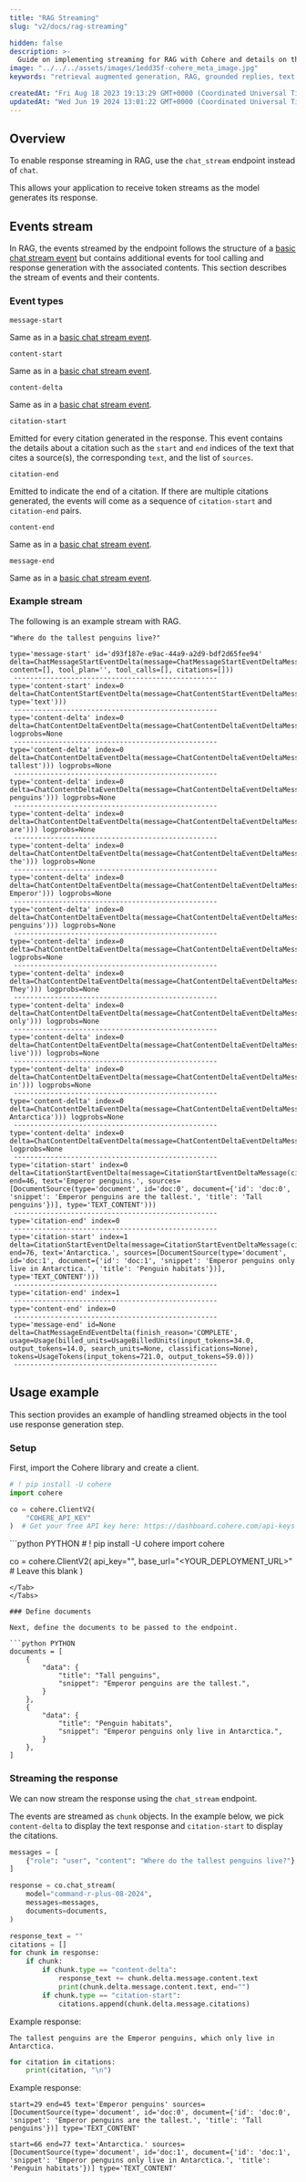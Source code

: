 ```yaml
---
title: "RAG Streaming"
slug: "v2/docs/rag-streaming"

hidden: false
description: >-
  Guide on implementing streaming for RAG with Cohere and details on the events stream (API v2).
image: "../../../assets/images/1edd35f-cohere_meta_image.jpg"  
keywords: "retrieval augmented generation, RAG, grounded replies, text generation"

createdAt: "Fri Aug 18 2023 19:13:29 GMT+0000 (Coordinated Universal Time)"
updatedAt: "Wed Jun 19 2024 13:01:22 GMT+0000 (Coordinated Universal Time)"
---
```

## Overview

To enable response streaming in RAG, use the `chat_stream` endpoint instead of `chat`.

This allows your application to receive token streams as the model generates its response.

## Events stream 

In RAG, the events streamed by the endpoint follows the structure of a [basic chat stream event](https://docs.cohere.com/v2/docs/streaming#basic-chat-stream-events) but contains additional events for tool calling and response generation with the associated contents. This section describes the stream of events and their contents.

### Event types

`message-start`

Same as in a [basic chat stream event](https://docs.cohere.com/v2/docs/streaming#basic-chat-stream-events).

`content-start`

Same as in a [basic chat stream event](https://docs.cohere.com/v2/docs/streaming#basic-chat-stream-events).

`content-delta`

Same as in a [basic chat stream event](https://docs.cohere.com/v2/docs/streaming#basic-chat-stream-events).

`citation-start`

Emitted for every citation generated in the response. This event contains the details about a citation such as the `start` and `end` indices of the text that cites a source(s), the corresponding `text`, and the list of `sources`.

`citation-end`

Emitted to indicate the end of a citation. If there are multiple citations generated, the events will come as a sequence of `citation-start` and `citation-end` pairs.

`content-end`

Same as in a [basic chat stream event](https://docs.cohere.com/v2/docs/streaming#basic-chat-stream-events).

`message-end`

Same as in a [basic chat stream event](https://docs.cohere.com/v2/docs/streaming#basic-chat-stream-events).

### Example stream

The following is an example stream with RAG.

```mdx wordWrap
"Where do the tallest penguins live?"

type='message-start' id='d93f187e-e9ac-44a9-a2d9-bdf2d65fee94' delta=ChatMessageStartEventDelta(message=ChatMessageStartEventDeltaMessage(role='assistant', content=[], tool_plan='', tool_calls=[], citations=[])) 
 --------------------------------------------------
type='content-start' index=0 delta=ChatContentStartEventDelta(message=ChatContentStartEventDeltaMessage(content=ChatContentStartEventDeltaMessageContent(text='', type='text'))) 
 --------------------------------------------------
type='content-delta' index=0 delta=ChatContentDeltaEventDelta(message=ChatContentDeltaEventDeltaMessage(content=ChatContentDeltaEventDeltaMessageContent(text='The'))) logprobs=None 
 --------------------------------------------------
type='content-delta' index=0 delta=ChatContentDeltaEventDelta(message=ChatContentDeltaEventDeltaMessage(content=ChatContentDeltaEventDeltaMessageContent(text=' tallest'))) logprobs=None 
 --------------------------------------------------
type='content-delta' index=0 delta=ChatContentDeltaEventDelta(message=ChatContentDeltaEventDeltaMessage(content=ChatContentDeltaEventDeltaMessageContent(text=' penguins'))) logprobs=None 
 --------------------------------------------------
type='content-delta' index=0 delta=ChatContentDeltaEventDelta(message=ChatContentDeltaEventDeltaMessage(content=ChatContentDeltaEventDeltaMessageContent(text=' are'))) logprobs=None 
 --------------------------------------------------
type='content-delta' index=0 delta=ChatContentDeltaEventDelta(message=ChatContentDeltaEventDeltaMessage(content=ChatContentDeltaEventDeltaMessageContent(text=' the'))) logprobs=None 
 --------------------------------------------------
type='content-delta' index=0 delta=ChatContentDeltaEventDelta(message=ChatContentDeltaEventDeltaMessage(content=ChatContentDeltaEventDeltaMessageContent(text=' Emperor'))) logprobs=None 
 --------------------------------------------------
type='content-delta' index=0 delta=ChatContentDeltaEventDelta(message=ChatContentDeltaEventDeltaMessage(content=ChatContentDeltaEventDeltaMessageContent(text=' penguins'))) logprobs=None 
 --------------------------------------------------
type='content-delta' index=0 delta=ChatContentDeltaEventDelta(message=ChatContentDeltaEventDeltaMessage(content=ChatContentDeltaEventDeltaMessageContent(text='.'))) logprobs=None 
 --------------------------------------------------
type='content-delta' index=0 delta=ChatContentDeltaEventDelta(message=ChatContentDeltaEventDeltaMessage(content=ChatContentDeltaEventDeltaMessageContent(text=' They'))) logprobs=None 
 --------------------------------------------------
type='content-delta' index=0 delta=ChatContentDeltaEventDelta(message=ChatContentDeltaEventDeltaMessage(content=ChatContentDeltaEventDeltaMessageContent(text=' only'))) logprobs=None 
 --------------------------------------------------
type='content-delta' index=0 delta=ChatContentDeltaEventDelta(message=ChatContentDeltaEventDeltaMessage(content=ChatContentDeltaEventDeltaMessageContent(text=' live'))) logprobs=None 
 --------------------------------------------------
type='content-delta' index=0 delta=ChatContentDeltaEventDelta(message=ChatContentDeltaEventDeltaMessage(content=ChatContentDeltaEventDeltaMessageContent(text=' in'))) logprobs=None 
 --------------------------------------------------
type='content-delta' index=0 delta=ChatContentDeltaEventDelta(message=ChatContentDeltaEventDeltaMessage(content=ChatContentDeltaEventDeltaMessageContent(text=' Antarctica'))) logprobs=None 
 --------------------------------------------------
type='content-delta' index=0 delta=ChatContentDeltaEventDelta(message=ChatContentDeltaEventDeltaMessage(content=ChatContentDeltaEventDeltaMessageContent(text='.'))) logprobs=None 
 --------------------------------------------------
type='citation-start' index=0 delta=CitationStartEventDelta(message=CitationStartEventDeltaMessage(citations=Citation(start=29, end=46, text='Emperor penguins.', sources=[DocumentSource(type='document', id='doc:0', document={'id': 'doc:0', 'snippet': 'Emperor penguins are the tallest.', 'title': 'Tall penguins'})], type='TEXT_CONTENT'))) 
 --------------------------------------------------
type='citation-end' index=0 
 --------------------------------------------------
type='citation-start' index=1 delta=CitationStartEventDelta(message=CitationStartEventDeltaMessage(citations=Citation(start=65, end=76, text='Antarctica.', sources=[DocumentSource(type='document', id='doc:1', document={'id': 'doc:1', 'snippet': 'Emperor penguins only live in Antarctica.', 'title': 'Penguin habitats'})], type='TEXT_CONTENT'))) 
 --------------------------------------------------
type='citation-end' index=1 
 --------------------------------------------------
type='content-end' index=0 
 --------------------------------------------------
type='message-end' id=None delta=ChatMessageEndEventDelta(finish_reason='COMPLETE', usage=Usage(billed_units=UsageBilledUnits(input_tokens=34.0, output_tokens=14.0, search_units=None, classifications=None), tokens=UsageTokens(input_tokens=721.0, output_tokens=59.0))) 
 --------------------------------------------------
```

## Usage example

This section provides an example of handling streamed objects in the tool use response generation step.

### Setup

First, import the Cohere library and create a client.

<Tabs>
<Tab title="Cohere platform">

```python PYTHON
# ! pip install -U cohere
import cohere

co = cohere.ClientV2(
    "COHERE_API_KEY"
)  # Get your free API key here: https://dashboard.cohere.com/api-keys
```
</Tab>

<Tab title="Private deployment">
```python PYTHON
# ! pip install -U cohere
import cohere

co = cohere.ClientV2(
    api_key="", base_url="<YOUR_DEPLOYMENT_URL>"  # Leave this blank
)
```
</Tab>
</Tabs>

### Define documents

Next, define the documents to be passed to the endpoint.

```python PYTHON
documents = [
    {
        "data": {
            "title": "Tall penguins",
            "snippet": "Emperor penguins are the tallest.",
        }
    },
    {
        "data": {
            "title": "Penguin habitats",
            "snippet": "Emperor penguins only live in Antarctica.",
        }
    },
]
```

### Streaming the response

We can now stream the response using the `chat_stream` endpoint.

The events are streamed as `chunk` objects. In the example below, we pick `content-delta` to display the text response and `citation-start` to display the citations.

```python PYTHON
messages = [
    {"role": "user", "content": "Where do the tallest penguins live?"}
]

response = co.chat_stream(
    model="command-r-plus-08-2024",
    messages=messages,
    documents=documents,
)

response_text = ""
citations = []
for chunk in response:
    if chunk:
        if chunk.type == "content-delta":
            response_text += chunk.delta.message.content.text
            print(chunk.delta.message.content.text, end="")
        if chunk.type == "citation-start":
            citations.append(chunk.delta.message.citations)
```

Example response:
```mdx wordWrap
The tallest penguins are the Emperor penguins, which only live in Antarctica.
```

```python PYTHON
for citation in citations:
    print(citation, "\n")
```

Example response:
```mdx wordWrap
start=29 end=45 text='Emperor penguins' sources=[DocumentSource(type='document', id='doc:0', document={'id': 'doc:0', 'snippet': 'Emperor penguins are the tallest.', 'title': 'Tall penguins'})] type='TEXT_CONTENT' 

start=66 end=77 text='Antarctica.' sources=[DocumentSource(type='document', id='doc:1', document={'id': 'doc:1', 'snippet': 'Emperor penguins only live in Antarctica.', 'title': 'Penguin habitats'})] type='TEXT_CONTENT' 
```